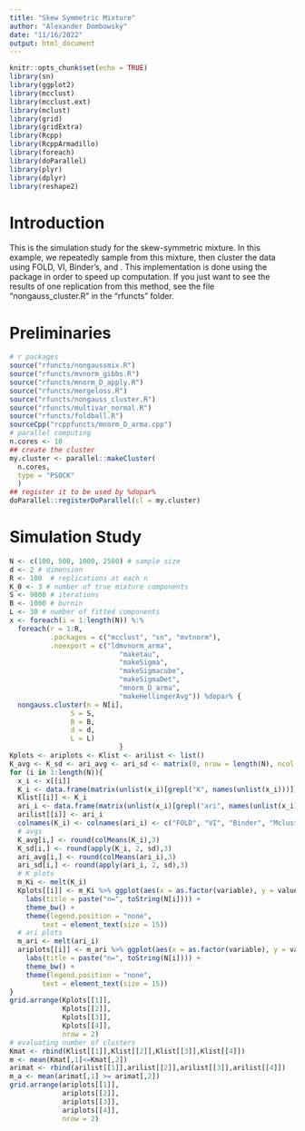 ```yaml
---
title: "Skew Symmetric Mixture"
author: "Alexander Dombowsky"
date: "11/16/2022"
output: html_document
---
```

```r
knitr::opts_chunk$set(echo = TRUE)
library(sn)
library(ggplot2)
library(mcclust)
library(mcclust.ext)
library(mclust)
library(grid)
library(gridExtra)
library(Rcpp)
library(RcppArmadillo)
library(foreach)
library(doParallel)
library(plyr)
library(dplyr)
library(reshape2)
```
# Introduction
This is the simulation study for the skew-symmetric mixture. In this example, we repeatedly sample from this mixture, then cluster the data using FOLD, VI, Binder's, and \texttt{mclust}. This implementation is done using the \texttt{foreach} package in order to speed up computation. If you just want to see the results of one replication from this method, see the file "nongauss_cluster.R" in the "rfuncts" folder.

# Preliminaries
```r
# r packages
source("rfuncts/nongaussmix.R")
source("rfuncts/mvnorm_gibbs.R")
source("rfuncts/mnorm_D_apply.R")
source("rfuncts/mergeloss.R")
source("rfuncts/nongauss_cluster.R")
source("rfuncts/multivar_normal.R")
source("rfuncts/foldball.R")
sourceCpp("rcppfuncts/mnorm_D_arma.cpp")
# parallel computing
n.cores <- 10
## create the cluster
my.cluster <- parallel::makeCluster(
  n.cores, 
  type = "PSOCK"
  )
## register it to be used by %dopar%
doParallel::registerDoParallel(cl = my.cluster)
```

# Simulation Study
```r
N <- c(100, 500, 1000, 2500) # sample size
d <- 2 # dimension
R <- 100  # replications at each n
K_0 <- 3 # number of true mixture components
S <- 9000 # iterations
B <- 1000 # burnin
L <- 30 # number of fitted components
x <- foreach(i = 1:length(N)) %:%
  foreach(r = 1:R,
          .packages = c("mcclust", "sn", "mvtnorm"),
          .noexport = c("ldmvnorm_arma",
                           "maketau",
                           "makeSigma",
                           "makeSigmacube",
                           "makeSigmaDet",
                           "mnorm_D_arma",
                           "makeHellingerAvg")) %dopar% {
  nongauss.cluster(n = N[i],
               S = S,
               B = B,
               d = d,
               L = L)
                           }
Kplots <- ariplots <- Klist <- arilist <- list()
K_avg <- K_sd <- ari_avg <- ari_sd <- matrix(0, nrow = length(N), ncol = 4)
for (i in 1:length(N)){
  x_i <- x[[i]]
  K_i <- data.frame(matrix(unlist(x_i)[grepl("K", names(unlist(x_i)))], byrow = T, ncol = 4))
  Klist[[i]] <- K_i
  ari_i <- data.frame(matrix(unlist(x_i)[grepl("ari", names(unlist(x_i)))], byrow = T, ncol = 4))
  arilist[[i]] <- ari_i
  colnames(K_i) <- colnames(ari_i) <- c("FOLD", "VI", "Binder", "Mclust")
  # avgs
  K_avg[i,] <- round(colMeans(K_i),3)
  K_sd[i,] <- round(apply(K_i, 2, sd),3)
  ari_avg[i,] <- round(colMeans(ari_i),3)
  ari_sd[i,] <- round(apply(ari_i, 2, sd),3)
  # K plots
  m_Ki <- melt(K_i)
  Kplots[[i]] <- m_Ki %>% ggplot(aes(x = as.factor(variable), y = value, fill = as.factor(variable))) +   geom_boxplot() + xlab("Method") + ylab("No. of Clusters") +
    labs(title = paste("n=", toString(N[i]))) + 
    theme_bw() + 
    theme(legend.position = "none",
        text = element_text(size = 15)) 
  # ari plots
  m_ari <- melt(ari_i)
  ariplots[[i]] <- m_ari %>% ggplot(aes(x = as.factor(variable), y = value, fill = as.factor(variable)))  + geom_boxplot() + xlab("Method") + ylab("Adjusted Rand Index") +
    labs(title = paste("n=", toString(N[i]))) + 
    theme_bw() + 
    theme(legend.position = "none",
        text = element_text(size = 15)) 
}
grid.arrange(Kplots[[1]],
             Kplots[[2]],
             Kplots[[3]],
             Kplots[[4]],
             nrow = 2)
# evaluating number of clusters
Kmat <- rbind(Klist[[1]],Klist[[2]],Klist[[3]],Klist[[4]])
m <- mean(Kmat[,1]<=Kmat[,2])
arimat <- rbind(arilist[[1]],arilist[[2]],arilist[[3]],arilist[[4]])
m_a <- mean(arimat[,1] >= arimat[,2])
grid.arrange(ariplots[[1]],
             ariplots[[2]],
             ariplots[[3]],
             ariplots[[4]],
             nrow = 2)
```

